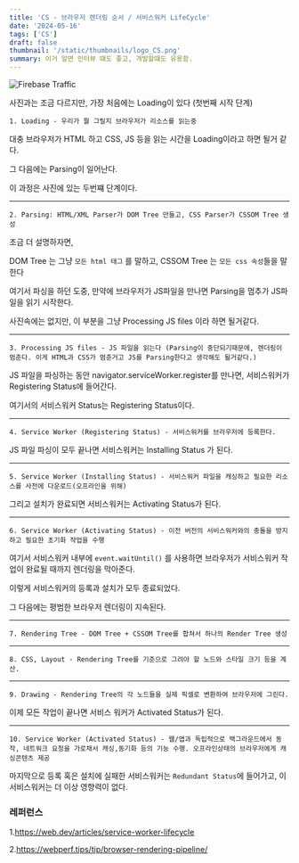 ```yaml
---
title: 'CS - 브라우저 렌더링 순서 / 서비스워커 LifeCycle'
date: '2024-05-16'
tags: ['CS']
draft: false
thumbnail: '/static/thumbnails/logo_CS.png'
summary: 이거 알면 인터뷰 떄도 좋고, 개발할떄도 유용함.
---
```


![Firebase Traffic](https://user-images.githubusercontent.com/59503331/185799625-606d2027-7685-4a8e-b3fa-95cbdac2c355.png)

사진과는 조금 다르지만, 가장 처음에는 Loading이 있다 (첫번째 시작 단계)

`1. Loading - 우리가 뭘 그릴지 브라우저가 리소스를 읽는중`

대충 브라우저가 HTML 하고 CSS, JS 등을 읽는 시간을 Loading이라고 하면 될거 같다.

그 다음에는 Parsing이 일어난다.

이 과정은 사진에 있는 두번쨰 단계이다.

---

`2. Parsing: HTML/XML Parser가 DOM Tree 만들고, CSS Parser가 CSSOM Tree 생성`

조금 더 설명하자면,

DOM Tree 는 그냥 `모든 html 태그` 를 말하고, CSSOM Tree 는 `모든 css 속성`들을 말한다

여기서 파싱을 하던 도중, 만약에 브라우저가 JS파일을 만나면 Parsing을 멈추가 JS파일을 읽기 시작한다.

사진속에는 없지만, 이 부분을 그냥 Processing JS files 이라 하면 될거같다.

---

`3. Processing JS files - JS 파일을 읽는다 (Parsing이 중단되기때문에, 렌더링이 멈춘다. 이게 HTML과 CSS가 멈춘거고 JS를 Parsing한다고 생각해도 될거같다.)`

JS 파일을 파싱하는 동안 navigator.serviceWorker.register를 만나면, 서비스워커가 Registering Status에 들어간다.

여기서의 서비스워커 Status는 Registering Status이다.

---

`4. Service Worker (Registering Status) - 서비스워커를 브라우저에 등록한다. `

JS 파일 파싱이 모두 끝나면 서비스워커는 Installing Status 가 된다.

---

`5. Service Worker (Installing Status) - 서비스워커 파일을 캐싱하고 필요한 리소스를 사전에 다운로드(오프라인을 위해)`

그리고 설치가 완료되면 서비스워커는 Activating Status가 된다.

---

`6. Service Worker (Activating Status) - 이전 버전의 서비스워커와의 충돌을 방지하고 필요한 초기화 작업을 수행`

여기서 서비스워커 내부에 `event.waitUntil()` 를 사용하면 브라우저가 서비스워커 작업이 완료될 때까지 렌더링을 막아준다.

이렇게 서비스워커의 등록과 설치가 모두 종료되었다.

그 다음에는 평범한 브라우저 렌더링이 지속된다.

---

`7. Rendering Tree - DOM Tree + CSSOM Tree를 합쳐서 하나의 Render Tree 생성`

---

`8. CSS, Layout - Rendering Tree를 기준으로 그려야 할 노드와 스타일 크기 등을 계산.`

---

`9. Drawing - Rendering Tree의 각 노드들을 실제 픽셀로 변환하여 브라우저에 그린다.`

이제 모든 작업이 끝나면 서비스 워커가 Activated Status가 된다.

---

`10. Service Worker (Activated Status) - 웹/앱과 독립적으로 백그라운드에서 동작, 네트워크 요청을 가로채서 캐싱,동기화 등의 기능 수행. 오프라인상태의 브라우저에게 캐싱콘텐츠 제공`

마지막으로 등록 혹은 설치에 실패한 서비스워커는 `Redundant Status`에 들어가고, 이 서비스워커는 더 이상 영향력이 없다.

### 레퍼런스

1.https://web.dev/articles/service-worker-lifecycle

2.https://webperf.tips/tip/browser-rendering-pipeline/
